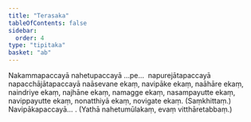 ```yaml
---
title: "Terasaka"
tableOfContents: false
sidebar:
  order: 4
type: "tipitaka"
basket: "ab"
---
```



<DynamicBreadcrumb />

<Paragraph number="1230">
Nakammapaccayā nahetupaccayā …pe…  napurejātapaccayā napacchājātapaccayā naāsevane ekaṃ, navipāke ekaṃ, naāhāre ekaṃ, naindriye ekaṃ, najhāne ekaṃ, namagge ekaṃ, nasampayutte ekaṃ, navippayutte ekaṃ, nonatthiyā ekaṃ, novigate ekaṃ. (Saṃkhittaṃ.)

</Paragraph>

<Paragraph number="1231" type="center">
Navipākapaccayā… . (Yathā nahetumūlakaṃ, evaṃ vitthāretabbaṃ.)
</Paragraph>